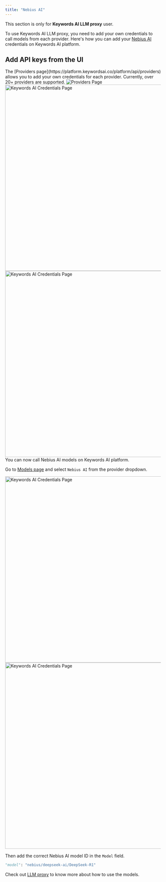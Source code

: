 ```yaml
---
title: "Nebius AI"
---
```


<Note> This section is only for **Keywords AI LLM proxy** user.</Note>

To use Keywords AI LLM proxy, you need to add your own credentials to call models from each provider. Here's how you can add your [Nebius AI](https://nebius.com/) credentials on Keywords AI platform.

## Add API keys from the UI

<Steps>
<Step title="Go to the Providers page">
The [Providers page](https://platform.keywordsai.co/platform/api/providers) allows you to add your own credentials for each provider. Currently, over 20+ providers are supported.
<Frame>
<img src="https://keywordsai-static.s3.us-east-1.amazonaws.com/docs/settings/providers.jpg" alt="Providers Page"/>
</Frame>
</Step>
<Step title="Add your Nebius AI API key.">

<img width="600"  src="https://keywordsai-static.s3.us-east-1.amazonaws.com/docs/settings/providers-nebius-dark.jpg"  className="hidden dark:block" alt="Keywords AI Credentials Page"/>
<img width="600"  src="https://keywordsai-static.s3.us-east-1.amazonaws.com/docs/settings/providers-nebius-light.jpg"  className="block dark:hidden" alt="Keywords AI Credentials Page"/>
</Step>
<Step title="Call Nebius AI models">
You can now call Nebius AI models on Keywords AI platform.

Go to [Models page](https://platform.keywordsai.co/platform/api/models) and select `Nebius AI` from the provider dropdown.

<img width="600"  src="https://keywordsai-static.s3.us-east-1.amazonaws.com/docs/llm-proxy/models-nebius-dark.jpg"  className="hidden dark:block" alt="Keywords AI Credentials Page"/>
<img width="600"  src="https://keywordsai-static.s3.us-east-1.amazonaws.com/docs/llm-proxy/models-nebius-light.jpg"  className="block dark:hidden" alt="Keywords AI Credentials Page"/>

Then add the correct Nebius AI model ID in the `Model` field.
```python Example
"model": "nebius/deepseek-ai/DeepSeek-R1"
```

Check out [LLM proxy](/get-started/llm-inference#ai-gateway) to know more about how to use the models.
</Step>
</Steps>